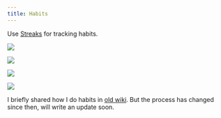 ```yaml
---
title: Habits
---
```


Use [Streaks](https://streaksapp.com/) for tracking habits.

![](https://raw.githubusercontent.com/nikitavoloboev/media/main/nikiv/25-oct/habits-1.png)

![](https://raw.githubusercontent.com/nikitavoloboev/media/main/nikiv/25-oct/habits-2.png)

![](https://raw.githubusercontent.com/nikitavoloboev/media/main/nikiv/25-oct/habits-3.png)

![](https://raw.githubusercontent.com/nikitavoloboev/media/main/nikiv/25-oct/habits-4.png)

I briefly shared how I do habits in [old wiki](https://wiki.nikiv.dev/focusing/habits). But the process has changed since then, will write an update soon.

